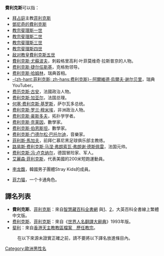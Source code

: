{{noteTA
|T=zh-hans:费利克斯; zh-hant:費利克斯;
|1=zh-hans:教皇; zh-hk:教宗; zh-tw:教宗;
|2=zh-hans:敌对教皇; zh-hk:偽教宗; zh-tw:對立教宗;
}}
'''費利克斯'''可以指：

*[[拜占庭|拜占庭]]主教[[菲利克斯（拜占庭）|菲利克斯]]
*[[鄧尼奇的費利克斯|鄧尼奇的費利克斯]]
*[[教宗斐理斯一世|教宗斐理斯一世]]
*[[教宗斐理斯二世|教宗斐理斯二世]]
*[[教宗斐理斯三世|教宗斐理斯三世]]
*[[教宗斐理斯四世|教宗斐理斯四世]]
*[[對立教宗|敌对教皇]][[阿梅迪奥八世|費利克斯五世]]
*[[費利克斯·尤蘇波夫|費利克斯·尤蘇波夫]]，刺殺格里高利·叶菲莫维奇·拉斯普京的人物。
*[[费利克斯·捷尔任斯基|费利克斯·捷尔任斯基]]，克格勃领导。
*[[费利克斯·哈姆林|费利克斯·哈姆林]]，瑞典首相。
*[[PewDiePie|-{zh-hant:菲利克斯; zh-hans:费利克斯}-·阿爾維德·烏爾夫·谢尔贝里]]，瑞典YouTuber。
*[[费历克斯·古安|费历克斯·古安]]，法國政治人物。
*[[费利克斯·加亚尔|费利克斯·加亚尔]]，法国总理。
*[[何塞·费利克斯·基罗斯|何塞·费利克斯·基罗斯]]，萨尔瓦多总统。
*[[费利克斯·罗兰·穆米埃|费利克斯·罗兰·穆米埃]]，非洲政治人物。
*[[费利克斯·豪斯多夫|费利克斯·豪斯多夫]]，拓扑学学者。
*[[费利克斯·克莱因|费利克斯·克莱因]]，數學家。
*[[费利克斯·伯恩斯坦|费利克斯·伯恩斯坦]]，數學家。
*[[费利克斯·门德尔松·巴托尔迪|费利克斯·门德尔松·巴托尔迪]]，音樂家。
*[[菲利斯·馬加夫|菲利斯·馬加夫]]，前拜仁慕尼黑足球俱乐部主教练。
*[[路易·弗朗谢·德斯佩雷|路易斯·费利克斯·马涅·弗朗索瓦·弗朗谢·德斯佩雷]]，法国元帅。
*[[费利克斯·冯·卢克纳尔|费利克斯·冯·卢克纳尔]]，德国冒险家、军人。
*[[艾麗森·菲利克斯|艾麗森·菲利克斯]]，代表美國的200米短跑運動員。

* [[李龙馥|李龙馥]]，韓國男子團體Stray Kids的成員。

* [[菲力猫|菲力猫]]，一个卡通角色。

== 譯名列表 ==
*'''費利克斯'''、[[菲利克斯|菲利克斯]]：來自[http://www.wordpedia.com/search/resultx.asp?w=felix%20the%20cat 智慧藏百科全書網] {{Wayback|url=http://www.wordpedia.com/search/resultx.asp?w=felix%20the%20cat |date=20160304080003 }}與[http://tw.britannica.com/MiniSite/Article/id00020605.html]{{dead link|date=十月 2017 |bot=InternetArchiveBot }}、[http://tw.britannica.com/MiniSite/Article/id00020611.html]{{dead link|date=十月 2017 |bot=InternetArchiveBot }}，大英百科全書線上繁體中文版。
*[[费利克斯|费利克斯]]、[[菲利克斯|菲利克斯]]：來自《[[世界人名翻譯大辭典|世界人名翻譯大辭典]]》1993年版。
*[[斐利|斐利]]：來自[https://web.archive.org/web/20051023073732/http://archives.catholic.org.hk/popes/index.htm 香港天主教教區檔案　歷任教宗]。

:在以下來源未證實正確之前，請不要將以下譯名放進條目內。

{{Disambiguation|Cat=拉丁字母人名消歧义}}
[[Category:歐洲男性名|Category:歐洲男性名]]